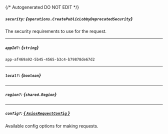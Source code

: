 {/* Autogenerated DO NOT EDIT  */}

##### `security`: *{`operations.CreatePublicLobbyDeprecatedSecurity`}*
The security requirements to use for the request.
<Collapsible>
    <CreatePublicLobbyDeprecatedSecurity/>
</Collapsible>

---
##### `appId?`: *{`string`}*
`app-af469a92-5b45-4565-b3c4-b79878de67d2`

---
##### `local?`: *{`boolean`}*

---
##### `region?`: *{`shared.Region`}*
<Collapsible>
    <Region/>
</Collapsible>

---
##### `config?`: [*{ `AxiosRequestConfig` }*](https://axios-http.com/docs/req_config)
Available config options for making requests.


